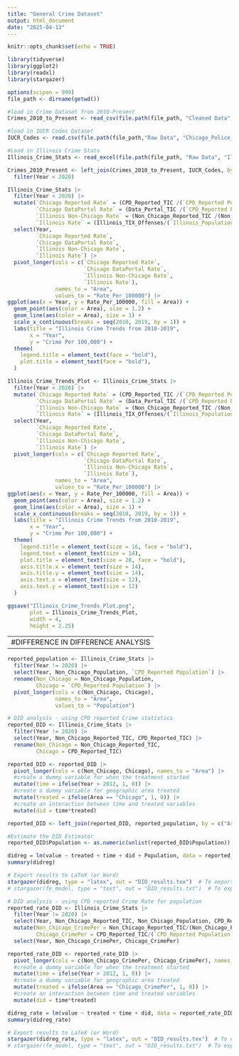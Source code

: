 ```yaml
---
title: "General Crime Dataset"
output: html_document
date: "2025-04-13"
---
```


```r
knitr::opts_chunk$set(echo = TRUE)
```


```r
library(tidyverse)
library(ggplot2)
library(readxl)
library(stargazer)

options(scipen = 999)
file_path <- dirname(getwd())
```

```r
#load in Crime Dataset from 2010-Present
Crimes_2010_to_Present <- read_csv(file.path(file_path, "Cleaned Data",  "Crimes_-_2010_to_Present_20241114.csv"))

#load in IUCR Codes Dataset
IUCR_Codes <- read.csv(file.path(file_path,"Raw Data", "Chicago_Police_Department_-_Illinois_Uniform_Crime_Reporting__IUCR__Codes_20250306.csv"))

#Load in Illinois Crime Stats
Illinois_Crime_Stats <- read_excel(file.path(file_path, "Raw Data", "Illinois Crime Stats.xlsx"))

Crimes_2010_Present <- left_join(Crimes_2010_to_Present, IUCR_Codes, by = "IUCR") |>
  filter(Year < 2020)
```
```r
Illinois_Crime_Stats |>
  filter(Year < 2020) |>
  mutate(`Chicago Reported Rate` = (CPD_Reported_TIC /(`CPD_Reported Population`/100000)),
         `Chicago DataPortal Rate` = (Data_Portal_TIC /(`CPD_Reported Population`/100000)),
         `Illinois Non-Chicago Rate` = (Non_Chicago_Reported_TIC /(Non_Chicago_Population/100000)),
         `Illinois Rate` = (Illinois_TIX_Offenses/(`Illinois_Population`/100000))) |>
  select(Year,
         `Chicago Reported Rate`,
         `Chicago DataPortal Rate`,
         `Illinois Non-Chicago Rate`,
         `Illinois Rate`) |>
  pivot_longer(cols = c(`Chicago Reported Rate`,
                        `Chicago DataPortal Rate`,
                        `Illinois Non-Chicago Rate`,
                        `Illinois Rate`), 
               names_to = "Area",
               values_to = "Rate_Per_100000") |>
ggplot(aes(x = Year, y = Rate_Per_100000, fill = Area)) +
  geom_point(aes(color = Area), size = 1.2) +
  geom_line(aes(color = Area), size = 1) +
  scale_x_continuous(breaks = seq(2010, 2019, by = 1)) +
  labs(title = "Illinois Crime Trends from 2010-2019",
       x = "Year",
       y = "Crime Per 100,000") +
  theme(
    legend.title = element_text(face = "bold"),
    plot.title = element_text(face = "bold"),
  )
```


```r
Illinois_Crime_Trends_Plot <- Illinois_Crime_Stats |>
  filter(Year < 2020) |>
  mutate(`Chicago Reported Rate` = (CPD_Reported_TIC /(`CPD_Reported Population`/100000)),
         `Chicago DataPortal Rate` = (Data_Portal_TIC /(`CPD_Reported Population`/100000)),
         `Illinois Non-Chicago Rate` = (Non_Chicago_Reported_TIC /(Non_Chicago_Population/100000)),
         `Illinois Rate` = (Illinois_TIX_Offenses/(`Illinois_Population`/100000))) |>
  select(Year,
         `Chicago Reported Rate`,
         `Chicago DataPortal Rate`,
         `Illinois Non-Chicago Rate`,
         `Illinois Rate`) |>
  pivot_longer(cols = c(`Chicago Reported Rate`,
                        `Chicago DataPortal Rate`,
                        `Illinois Non-Chicago Rate`,
                        `Illinois Rate`), 
               names_to = "Area",
               values_to = "Rate_Per_100000") |>
ggplot(aes(x = Year, y = Rate_Per_100000, fill = Area)) +
  geom_point(aes(color = Area), size = 1.2) +
  geom_line(aes(color = Area), size = 1) +
  scale_x_continuous(breaks = seq(2010, 2019, by = 1)) +
  labs(title = "Illinois Crime Trends from 2010-2019",
       x = "Year",
       y = "Crime Per 100,000") +
  theme(
    legend.title = element_text(size = 16, face = "bold"),
    legend.text = element_text(size = 14),
    plot.title = element_text(size = 20, face = "bold"),
    axis.title.x = element_text(size = 14),
    axis.title.y = element_text(size = 14),
    axis.text.x = element_text(size = 12),
    axis.text.y = element_text(size = 12)
  )

ggsave("Illinois_Crime_Trends_Plot.png", 
       plot = Illinois_Crime_Trends_Plot,
       width = 4,
       height = 2.25)
```

-----------------------------------------------------
#DIFFERENCE IN DIFFERENCE ANALYSIS
-----------------------------------------------------

```r
reported_population <- Illinois_Crime_Stats |>
  filter(Year != 2020) |>
  select(Year, Non_Chicago_Population, `CPD_Reported Population`) |>
  rename(Non_Chicago = Non_Chicago_Population,
         Chicago = `CPD_Reported Population`) |>
  pivot_longer(cols = c(Non_Chicago, Chicago),
               names_to = "Area",
               values_to = "Population")
```

```r
# DID analysis - using CPD reported Crime statistics
reported_DID <- Illinois_Crime_Stats |>
  filter(Year != 2020) |>
  select(Year, Non_Chicago_Reported_TIC, CPD_Reported_TIC) |>
  rename(Non_Chicago = Non_Chicago_Reported_TIC,
         Chicago = CPD_Reported_TIC)
```

```r
reported_DID <- reported_DID |>
  pivot_longer(cols = c(Non_Chicago, Chicago), names_to = "Area") |>
  #create a dummy variable for when the treatment started
  mutate(time = ifelse(Year > 2012, 1, 0)) |>
  #create a dummy variable for geographic area treated
  mutate(treated = ifelse(Area == "Chicago", 1, 0)) |>
  #create an interaction between time and treated variables
  mutate(did = time*treated)
```

```r
reported_DID <- left_join(reported_DID, reported_population, by = c("Area", "Year"))
```


```r
#Estimate the DID Estimator
reported_DID$Population <- as.numeric(unlist(reported_DID$Population))

didreg = lm(value ~ treated + time + did + Population, data = reported_DID)
summary(didreg)
```

```r
# Export results to LaTeX (or Word)
stargazer(didreg, type = "latex", out = "DID_results.tex")  # To export LaTeX
# stargazer(fe_model, type = "text", out = "DID_results.txt")  # To export text
```

```r
# DID analysis - using CPD reported Crime Rate for population
reported_rate_DID <- Illinois_Crime_Stats |>
  filter(Year != 2020) |>
  select(Year, Non_Chicago_Reported_TIC, Non_Chicago_Population, CPD_Reported_TIC, `CPD_Reported Population`) |>
  mutate(Non_Chicago_CrimePer = Non_Chicago_Reported_TIC/(Non_Chicago_Population/100000),
         Chicago_CrimePer = CPD_Reported_TIC/(`CPD_Reported Population`/100000)) |>
  select(Year, Non_Chicago_CrimePer, Chicago_CrimePer)
```

```r
reported_rate_DID <- reported_rate_DID |>
  pivot_longer(cols = c(Non_Chicago_CrimePer, Chicago_CrimePer), names_to = "Area") |>
  #create a dummy variable for when the treatment started
  mutate(time = ifelse(Year > 2012, 1, 0)) |>
  #create a dummy variable for geographic area treated
  mutate(treated = ifelse(Area == "Chicago_CrimePer", 1, 0)) |>
  #create an interaction between time and treated variables
  mutate(did = time*treated)
```

```r
didreg_rate = lm(value ~ treated + time + did, data = reported_rate_DID)
summary(didreg_rate)
```

```r
# Export results to LaTeX (or Word)
stargazer(didreg_rate, type = "latex", out = "DID_results.tex")  # To export LaTeX
# stargazer(fe_model, type = "text", out = "DID_results.txt")  # To export text
```

